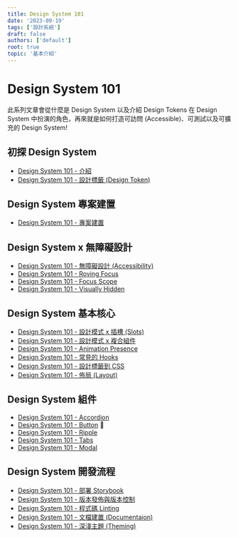 ```yaml
---
title: Design System 101
date: '2023-09-19'
tags: ['設計系統']
draft: false
authors: ['default']
root: true
topic: '基本介紹'
---
```


<h1 className="mt-4 pt-[3rem]"> Design System 101</h1>

此系列文章會從什麼是 Design System 以及介紹 Design Tokens 在 Design System 中扮演的角色，再來就是如何打造可訪問 (Accessible)、可測試以及可擴充的 Design System!

## 初探 Design System

- [Design System 101 - 介紹](/series/design-system/introduce/)
- [Design System 101 - 設計標籤 (Design Token)](/series/design-system/design-tokens/)

## Design System 專案建置

- [Design System 101 - 專案建置](/series/design-system/setup/)

## Design System x 無障礙設計

- [Design System 101 - 無障礙設計 (Accessibility)](/series/design-system/accessibility/)
- [Design System 101 - Roving Focus](/series/design-system/roving-focus/)
- [Design System 101 - Focus Scope](/series/design-system/focus-scope/)
- [Design System 101 - Visually Hidden](/series/design-system/visually-hidden/)

## Design System 基本核心

- [Design System 101 - 設計模式 x 插槽 (Slots)](/series/design-system/slots/)
- [Design System 101 - 設計模式 x 複合組件](/series/design-system/compound-component/)
- [Design System 101 - Animation Presence](/series/design-system/presence/)
- [Design System 101 - 常見的 Hooks](/series/design-system/hooks/)
- [Design System 101 - 設計標籤到 CSS](/series/design-system/style-dictionary)
- [Design System 101 - 佈局 (Layout)](/series/design-system/layout/)

## Design System 組件

- [Design System 101 - Accordion](/series/design-system/accordion/)
- [Design System 101 - Button](/series/design-system/button/) 🚧
- [Design System 101 - Ripple](/series/design-system/ripple/)
- [Design System 101 - Tabs](/series/design-system/tabs/)
- [Design System 101 - Modal](/series/design-system/modal/)

## Design System 開發流程

- [Design System 101 - 部署 Storybook](/series/design-system/storybook/)
- [Design System 101 - 版本發佈與版本控制](/series/design-system/version-release/)
- [Design System 101 - 程式碼 Linting](/series/design-system/linting/)
- [Design System 101 - 文檔建置 (Documentaion)](/series/design-system/documentation/)
- [Design System 101 - 深淺主題 (Theming)](/series/design-system/theming/)
